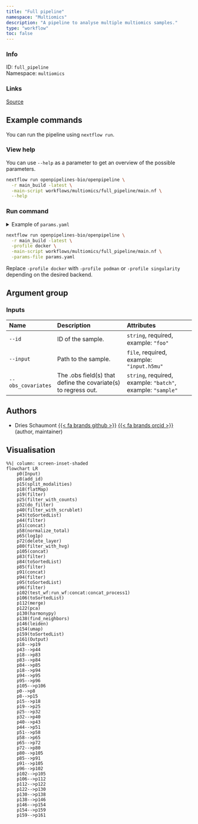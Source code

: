```yaml
---
title: "Full pipeline"
namespace: "Multiomics"
description: "A pipeline to analyse multiple multiomics samples."
type: "workflow"
toc: false
---
```


::: {.column-margin}

### Info

ID: `full_pipeline`  
Namespace: `multiomics`

### Links
[Source](https://github.com/openpipelines-bio/openpipeline/blob/main/workflows/multiomics/full_pipeline){.btn-action .btn-sm .btn-info .btn role="button"}

:::



## Example commands

You can run the pipeline using `nextflow run`.

### View help

You can use `--help` as a parameter to get an overview of the possible parameters.

```bash
nextflow run openpipelines-bio/openpipeline \
  -r main_build -latest \
  -main-script workflows/multiomics/full_pipeline/main.nf \
  --help
```

### Run command

<details>
<summary>Example of `params.yaml`</summary>
```yaml
# Inputs
id: # please fill in - example: "foo"
input: # please fill in - example: "input.h5mu"
obs_covariates: # please fill in - example: ["batch", "sample"]

# Nextflow input-output arguments
publish_dir: # please fill in - example: "output/"
# param_list: "my_params.yaml"
```
</details>

```bash
nextflow run openpipelines-bio/openpipeline \
  -r main_build -latest \
  -profile docker \
  -main-script workflows/multiomics/full_pipeline/main.nf \
  -params-file params.yaml
```

:::{.callout-note}
Replace `-profile docker` with `-profile podman` or `-profile singularity` depending on the desired backend.
:::

## Argument group

### Inputs

|Name               |Description                                                    |Attributes                                                  |
|:------------------|:--------------------------------------------------------------|:-----------------------------------------------------------|
|`--id`             |ID of the sample.                                              |`string`, required, example: `"foo"`                        |
|`--input`          |Path to the sample.                                            |`file`, required, example: `"input.h5mu"`                   |
|`--obs_covariates` |The .obs field(s) that define the covariate(s) to regress out. |`string`, required, example: `"batch"`, example: `"sample"` |

## Authors

  * Dries Schaumont [{{< fa brands github >}}](https://github.com/DriesSchaumont) [{{< fa brands orcid >}}](https://orcid.org/0000-0002-4389-0440) (author, maintainer)

## Visualisation

```mermaid
%%| column: screen-inset-shaded
flowchart LR
    p0(Input)
    p8(add_id)
    p15(split_modalities)
    p18(flatMap)
    p19(filter)
    p25(filter_with_counts)
    p32(do_filter)
    p40(filter_with_scrublet)
    p43(toSortedList)
    p44(filter)
    p51(concat)
    p58(normalize_total)
    p65(log1p)
    p72(delete_layer)
    p80(filter_with_hvg)
    p105(concat)
    p83(filter)
    p84(toSortedList)
    p85(filter)
    p91(concat)
    p94(filter)
    p95(toSortedList)
    p96(filter)
    p102(test_wf:run_wf:concat:concat_process1)
    p106(toSortedList)
    p112(merge)
    p122(pca)
    p130(harmonypy)
    p138(find_neighbors)
    p146(leiden)
    p154(umap)
    p159(toSortedList)
    p161(Output)
    p18-->p19
    p43-->p44
    p18-->p83
    p83-->p84
    p84-->p85
    p18-->p94
    p94-->p95
    p95-->p96
    p105-->p106
    p0-->p8
    p8-->p15
    p15-->p18
    p19-->p25
    p25-->p32
    p32-->p40
    p40-->p43
    p44-->p51
    p51-->p58
    p58-->p65
    p65-->p72
    p72-->p80
    p80-->p105
    p85-->p91
    p91-->p105
    p96-->p102
    p102-->p105
    p106-->p112
    p112-->p122
    p122-->p130
    p130-->p138
    p138-->p146
    p146-->p154
    p154-->p159
    p159-->p161

```
